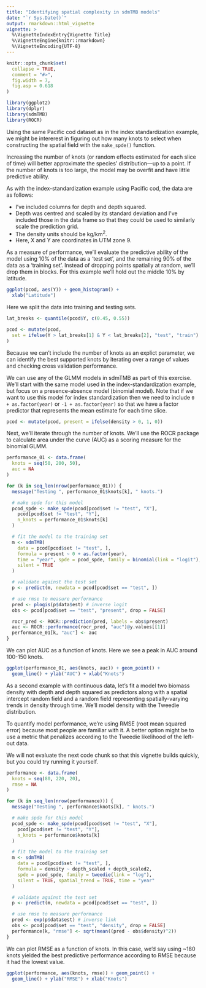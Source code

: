 ```yaml
---
title: "Identifying spatial complexity in sdmTMB models"
date: "`r Sys.Date()`"
output: rmarkdown::html_vignette
vignette: >
  %\VignetteIndexEntry{Vignette Title}
  %\VignetteEngine{knitr::rmarkdown}
  %\VignetteEncoding{UTF-8}
---
```


```r
knitr::opts_chunk$set(
  collapse = TRUE,
  comment = "#>",
  fig.width = 7,
  fig.asp = 0.618
)
```

```r
library(ggplot2)
library(dplyr)
library(sdmTMB)
library(ROCR)
```

Using the same Pacific cod dataset as in the index standardization example, we might be intererest in figuring out how many knots to select when constructing the spatial field with the `make_spde()` function. 

Increasing the number of knots (or random effects estimated for each slice of time) will better approximate the species' distribution---up to a point. If the number of knots is too large, the model may be overfit and have little predictive ability. 

As with the index-standardization example using Pacific cod, the data are as follows:

- I've included columns for depth and depth squared. 
- Depth was centred and scaled by its standard deviation and I've included those in the data frame so that they could be used to similarly scale the prediction grid.
- The density units should be kg/km^2^.
- Here, X and Y are coordinates in UTM zone 9.

As a measure of performance, we'll evaluate the predictive ability of the model using 10% of the data as a 'test set', and the remaining 90% of the data as a 'training set'. Instead of dropping points spatially at random, we'll drop them in blocks. For this example we'll hold out the middle 10% by latitude. 

```r
ggplot(pcod, aes(Y)) + geom_histogram() +
  xlab("Latitude")
```

Here we split the data into training and testing sets. 

```r
lat_breaks <- quantile(pcod$Y, c(0.45, 0.55))

pcod <- mutate(pcod,
  set = ifelse(Y > lat_breaks[1] & Y < lat_breaks[2], "test", "train")
)
```

Because we can't include the number of knots as an explict parameter, we can identify the best supported knots by iterating over a range of values and checking cross validation performance. 

We can use any of the GLMM models in sdmTMB as part of this exercise. We'll start with the same model used in the index-standardization example, but focus on a presence-absence model (binomial model). Note that if we want to use this model for index standardization then we need to include `0 + as.factor(year)` or `-1 + as.factor(year)` so that we have a factor predictor that represents the mean estimate for each time slice.

```r
pcod <- mutate(pcod, present = ifelse(density > 0, 1, 0))
```

Next, we'll iterate through the number of knots. We'll use the ROCR package to calculate area under the curve (AUC) as a scoring measure for the binomial GLMM. 

```r
performance_01 <- data.frame(
  knots = seq(50, 200, 50),
  auc = NA
)

for (k in seq_len(nrow(performance_01))) {
  message("Testing ", performance_01$knots[k], " knots.")

  # make spde for this model
  pcod_spde <- make_spde(pcod[pcod$set != "test", "X"],
    pcod[pcod$set != "test", "Y"],
    n_knots = performance_01$knots[k]
  )

  # fit the model to the training set
  m <- sdmTMB(
    data = pcod[pcod$set != "test", ],
    formula = present ~ 0 + as.factor(year),
    time = "year", spde = pcod_spde, family = binomial(link = "logit"),
    silent = TRUE
  )

  # validate against the test set
  p <- predict(m, newdata = pcod[pcod$set == "test", ])

  # use rmse to measure performance
  pred <- plogis(p$data$est) # inverse logit
  obs <- pcod[pcod$set == "test", "present", drop = FALSE]

  rocr_pred <- ROCR::prediction(pred, labels = obs$present)
  auc <- ROCR::performance(rocr_pred, "auc")@y.values[[1]]
  performance_01[k, "auc"] <- auc
}
```

We can plot AUC as a function of knots. Here we see a peak in AUC around 100-150 knots.

```r
ggplot(performance_01, aes(knots, auc)) + geom_point() +
  geom_line() + ylab("AUC") + xlab("Knots")
```

As a second example with continuous data, let's fit a model two biomass density with depth and depth squared as predictors along with a spatial intercept random field and a random field representing spatially-varying trends in density through time. We'll model density with the Tweedie distribution.

To quantify model performance, we're using RMSE (root mean squared error) because most people are familiar with it. A better option might be to use a metric that penalizes according to the Tweedie likelihood of the left-out data. 

We will not evaluate the next code chunk so that this vignette builds quickly, but you could try running it yourself.

```r
performance <- data.frame(
  knots = seq(80, 220, 20),
  rmse = NA
)

for (k in seq_len(nrow(performance))) {
  message("Testing ", performance$knots[k], " knots.")

  # make spde for this model
  pcod_spde <- make_spde(pcod[pcod$set != "test", "X"],
    pcod[pcod$set != "test", "Y"],
    n_knots = performance$knots[k]
  )

  # fit the model to the training set
  m <- sdmTMB(
    data = pcod[pcod$set != "test", ],
    formula = density ~ depth_scaled + depth_scaled2,
    spde = pcod_spde, family = tweedie(link = "log"),
    silent = TRUE, spatial_trend = TRUE, time = "year"
  )

  # validate against the test set
  p <- predict(m, newdata = pcod[pcod$set == "test", ])

  # use rmse to measure performance
  pred <- exp(p$data$est) # inverse link
  obs <- pcod[pcod$set == "test", "density", drop = FALSE]
  performance[k, "rmse"] <- sqrt(mean((pred - obs$density)^2))
}
```

We can plot RMSE as a function of knots. In this case, we'd say using ~180 knots yielded the best predictive performance according to RMSE because it had the lowest value. 

```r
ggplot(performance, aes(knots, rmse)) + geom_point() +
  geom_line() + ylab("RMSE") + xlab("Knots")
```
